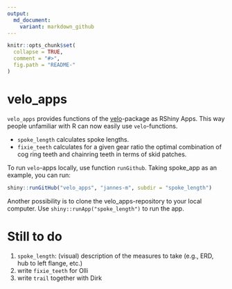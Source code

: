 ```yaml
---
output:
  md_document:
    variant: markdown_github
---
```


<!-- README.md is generated from README.Rmd. Please edit that file -->

```r
knitr::opts_chunk$set(
  collapse = TRUE,
  comment = "#>",
  fig.path = "README-"
)
```
# velo_apps
`velo_apps` provides functions of the [velo](https://github.com/jannes-m/velo)-package as RShiny Apps. This way people unfamiliar with R can now easily use `velo`-functions.

* `spoke_length` calculates spoke lengths.
* `fixie_teeth` calculates for a given gear ratio the optimal combination of cog ring teeth and chainring teeth in terms of skid patches.


To run `velo`-apps locally, use function `runGithub`. Taking spoke_app as an example, you can run:
```r
shiny::runGitHub("velo_apps", "jannes-m", subdir = "spoke_length")
```

Another possibility is to clone the velo_apps-repository to your local computer. Use `shiny::runApp("spoke_length")` to run the app.

# Still to do

1. `spoke_length`: (visual) description of the measures to take (e.g., ERD, hub to left flange, etc.)
2. write `fixie_teeth` for Olli
3. write `trail` together with Dirk

